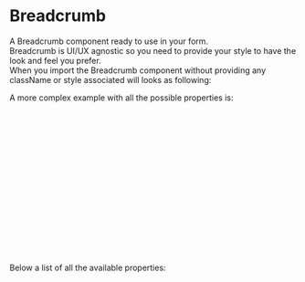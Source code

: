 
<Meta title="DCXLibrary/Layout/Breadcrumb/Documentation" />

# Breadcrumb

A Breadcrumb component ready to use in your form.  
Breadcrumb is UI/UX agnostic so you need to provide your style to have the look and feel you prefer.  
When you import the Breadcrumb component without providing any className or style associated will looks as following:

<Canvas of={BreadcrumbStories.Unstyled} />

A more complex example with all the possible properties is:

```js
<Breadcrumb
  className="myStyle"
  itemsClassName="myStyle"
  separatorItem={<span className="separator"> &gt; </span>}
  itemSelectedClassName="myStyle"
  breadcrumbsProps={{ style: { color: 'red' } }}
>
  <BreadcrumbItem
    selectedClassName="myStyle"
    breadcrumbItemProps={{ style: { color: 'red' } }}
    className="myStyle"
    selected={true}
  >
    content 1
  </BreadcrumbItem>
  <BreadcrumbItem5>content 2</BreadcrumbItem>
</Breadcrumb>
```

Below a list of all the available properties:

<ArgTypes of={BreadcrumbStories} />
